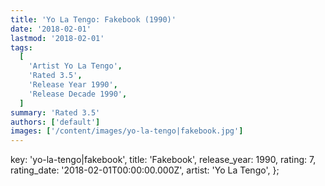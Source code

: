 ```yaml
---
title: 'Yo La Tengo: Fakebook (1990)'
date: '2018-02-01'
lastmod: '2018-02-01'
tags:
  [
    'Artist Yo La Tengo',
    'Rated 3.5',
    'Release Year 1990',
    'Release Decade 1990',
  ]
summary: 'Rated 3.5'
authors: ['default']
images: ['/content/images/yo-la-tengo|fakebook.jpg']
---
```


  key: 'yo-la-tengo|fakebook',
  title: 'Fakebook',
  release_year: 1990,
  rating: 7,
  rating_date: '2018-02-01T00:00:00.000Z',
  artist: 'Yo La Tengo',
};

<MusicRating data={data} />
